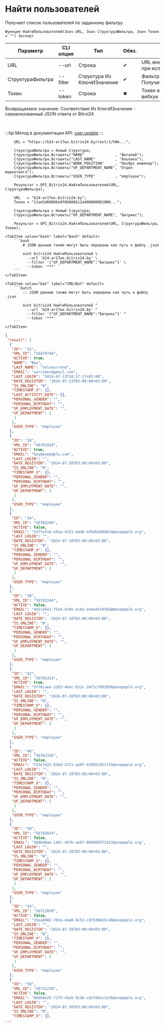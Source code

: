 ﻿---
sidebar_position: 6
description: Найти пользователей и другие функции для работы с Bitrix24 в Открытом пакете интеграций - бесплатной open-source библиотеке интеграций для 1С:Предприятие 8, OneScript и CLI
keywords: [1C, 1С, 1С:Предприятие, 1С:Предприятие 8.3, API, Интеграция, Сервисы, Обмен, OneScript, CLI, Bitrix24]
---


# Найти пользователей
 Получает список пользователей по заданному фильтру



`Функция НайтиПользователей(Знач URL, Знач СтруктураФильтра, Знач Токен = "") Экспорт`

  | Параметр | CLI опция | Тип | Обяз. | Назначение |
  |-|-|-|-|-|
  | URL | --url | Строка | &#x2714; | URL внешнего вебхука или адрес Bitrix24 при использовании токена |
  | СтруктураФильтра | --filter | Структура Из КлючИЗначение | &#x2714; | Фильтр. См. ПолучитьСтруктуруФильтраПользователей |
  | Токен | --token | Строка | &#x2716; | Токен авторизации, если используется не вебхук |

  
  Возвращаемое значение:   Соответствие Из КлючИЗначение - сериализованный JSON ответа от Bitrxi24

<br/>

:::tip
Метод в документации API: [user.update](https://dev.1c-bitrix.ru/rest_help/users/user_update.php)
:::
<br/>



```bsl title="Пример использования для 1С:Предприятие/OneScript"
    URL = "https://b24-ar17wx.bitrix24.by/rest/1/h0m...";

    СтруктураФильтра = Новый Структура;
    СтруктураФильтра.Вставить("NAME"              , "Виталий");
    СтруктураФильтра.Вставить("LAST_NAME"         , "Альпака");
    СтруктураФильтра.Вставить("WORK_POSITION"     , "DevOps инженер");
    СтруктураФильтра.Вставить("UF_DEPARTMENT_NAME", "Отдел маркетинга");
    СтруктураФильтра.Вставить("USER_TYPE"         , "employee");

    Результат = OPI_Bitrix24.НайтиПользователей(URL, СтруктураФильтра);

    URL   = "b24-ar17wx.bitrix24.by";
    Токен = "11ae5d68006e9f06006b12e400000001000...";

    СтруктураФильтра = Новый Структура;
    СтруктураФильтра.Вставить("UF_DEPARTMENT_NAME", "Битрикс");

    Результат = OPI_Bitrix24.НайтиПользователей(URL, СтруктураФильтра, Токен);
```
    

 <Tabs>
  
    <TabItem value="bash" label="Bash" default>
        ```bash
            # JSON данные также могут быть переданы как путь к файлу .json
            
            oint bitrix24 НайтиПользователей \
              --url 'b24-ar17wx.bitrix24.by' \
              --filter '{"UF_DEPARTMENT_NAME":"Битрикс"}' \
              --token '***'
        ```
    </TabItem>
  
    <TabItem value="bat" label="CMD/Bat" default>
        ```batch
            :: JSON данные также могут быть переданы как путь к файлу .json
            
            oint bitrix24 НайтиПользователей ^
              --url 'b24-ar17wx.bitrix24.by' ^
              --filter '{"UF_DEPARTMENT_NAME":"Битрикс"}' ^
              --token '***'
        ```
    </TabItem>
</Tabs>


```json title="Результат"
{
 "result": [
  {
   "ID": "12",
   "XML_ID": "56479740",
   "ACTIVE": true,
   "NAME": "Bay",
   "LAST_NAME": "Selonarrend",
   "EMAIL": "oarismos@gmail.com",
   "LAST_LOGIN": "2024-07-13T10:17:17+03:00",
   "DATE_REGISTER": "2024-07-13T03:00:00+03:00",
   "IS_ONLINE": "N",
   "TIMESTAMP_X": {},
   "LAST_ACTIVITY_DATE": {},
   "PERSONAL_GENDER": "",
   "PERSONAL_BIRTHDAY": "",
   "UF_EMPLOYMENT_DATE": "",
   "UF_DEPARTMENT": [
    1
   ],
   "USER_TYPE": "employee"
  },
  {
   "ID": "18",
   "XML_ID": "56701916",
   "ACTIVE": true,
   "EMAIL": "hey@exepmple.com",
   "LAST_LOGIN": "",
   "DATE_REGISTER": "2024-07-28T03:00:00+03:00",
   "IS_ONLINE": "N",
   "TIMESTAMP_X": {},
   "PERSONAL_GENDER": "",
   "PERSONAL_BIRTHDAY": "",
   "UF_EMPLOYMENT_DATE": "",
   "UF_DEPARTMENT": [
    1
   ],
   "USER_TYPE": "employee"
  },
  {
   "ID": "34",
   "XML_ID": "56702240",
   "ACTIVE": false,
   "EMAIL": "537fafa9-e5ea-4221-bd46-4f6db2609634@exepmple.org",
   "LAST_LOGIN": "",
   "DATE_REGISTER": "2024-07-28T03:00:00+03:00",
   "IS_ONLINE": "N",
   "TIMESTAMP_X": {},
   "PERSONAL_GENDER": "",
   "PERSONAL_BIRTHDAY": "",
   "UF_EMPLOYMENT_DATE": "",
   "UF_DEPARTMENT": [
    1
   ],
   "USER_TYPE": "employee"
  },
  {
   "ID": "38",
   "XML_ID": "56702244",
   "ACTIVE": false,
   "EMAIL": "442145e1-75e4-4c85-ac6d-e4da44c859a8@exepmple.org",
   "LAST_LOGIN": "",
   "DATE_REGISTER": "2024-07-28T03:00:00+03:00",
   "IS_ONLINE": "N",
   "TIMESTAMP_X": {},
   "PERSONAL_GENDER": "",
   "PERSONAL_BIRTHDAY": "",
   "UF_EMPLOYMENT_DATE": "",
   "UF_DEPARTMENT": [
    1
   ],
   "USER_TYPE": "employee"
  },
  {
   "ID": "42",
   "XML_ID": "56702314",
   "ACTIVE": true,
   "EMAIL": "3f70caee-2203-46ec-b53c-24f1c7092056@exepmple.org",
   "LAST_LOGIN": "",
   "DATE_REGISTER": "2024-07-28T03:00:00+03:00",
   "IS_ONLINE": "N",
   "TIMESTAMP_X": {},
   "PERSONAL_GENDER": "",
   "PERSONAL_BIRTHDAY": "",
   "UF_EMPLOYMENT_DATE": "",
   "UF_DEPARTMENT": [
    1
   ],
   "USER_TYPE": "employee"
  },
  {
   "ID": "46",
   "XML_ID": "56702336",
   "ACTIVE": false,
   "EMAIL": "f23e7d22-016d-4711-aa0f-439951951f35@exepmple.org",
   "LAST_LOGIN": "",
   "DATE_REGISTER": "2024-07-28T03:00:00+03:00",
   "IS_ONLINE": "N",
   "TIMESTAMP_X": {},
   "PERSONAL_GENDER": "",
   "PERSONAL_BIRTHDAY": "",
   "UF_EMPLOYMENT_DATE": "",
   "UF_DEPARTMENT": [
    1
   ],
   "USER_TYPE": "employee"
  },
  {
   "ID": "50",
   "XML_ID": "56702654",
   "ACTIVE": false,
   "EMAIL": "360bd8ae-146c-497b-ae87-0699855f21b7@exepmple.org",
   "LAST_LOGIN": "",
   "DATE_REGISTER": "2024-07-28T03:00:00+03:00",
   "IS_ONLINE": "N",
   "TIMESTAMP_X": {},
   "PERSONAL_GENDER": "",
   "PERSONAL_BIRTHDAY": "",
   "UF_EMPLOYMENT_DATE": "",
   "UF_DEPARTMENT": [
    1
   ],
   "USER_TYPE": "employee"
  },
  {
   "ID": "54",
   "XML_ID": "56721830",
   "ACTIVE": false,
   "EMAIL": "15ea8982-762a-44a0-9c53-c97530015c46@exepmple.org",
   "LAST_LOGIN": "",
   "DATE_REGISTER": "2024-07-29T03:00:00+03:00",
   "IS_ONLINE": "N",
   "TIMESTAMP_X": {},
   "PERSONAL_GENDER": "",
   "PERSONAL_BIRTHDAY": "",
   "UF_EMPLOYMENT_DATE": "",
   "UF_DEPARTMENT": [
    1
   ],
   "USER_TYPE": "employee"
  },
  {
   "ID": "58",
   "XML_ID": "56731228",
   "ACTIVE": false,
   "EMAIL": "60de8e25-7175-44a5-9cdb-cd1fd6ac1e3b@exepmple.org",
   "LAST_LOGIN": "",
   "DATE_REGISTER": "2024-07-30T03:00:00+03:00",
   "IS_ONLINE": "N",
   "TIMESTAMP_X": {},
...
```
